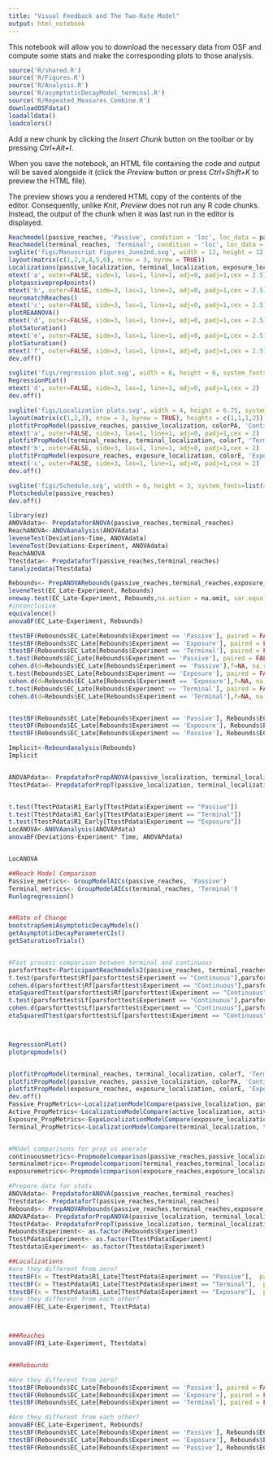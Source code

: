 ```yaml
---
title: "Visual Feedback and The Two-Rate Model"
output: html_notebook
---
```


This notebook will allow you to download the necessary data from OSF and compute some stats and make the corresponding plots to those analysis. 

```r
source('R/shared.R')
source('R/Figures.R')
source('R/Analysis.R')
source('R/asymptoticDecayModel_terminal.R')
source('R/Repeated_Measures_Combine.R')
downloadOSFdata()
loadalldata()
loadcolors()
```


Add a new chunk by clicking the *Insert Chunk* button on the toolbar or by pressing *Ctrl+Alt+I*.

When you save the notebook, an HTML file containing the code and output will be saved alongside it (click the *Preview* button or press *Ctrl+Shift+K* to preview the HTML file).

The preview shows you a rendered HTML copy of the contents of the editor. Consequently, unlike *Knit*, *Preview* does not run any R code chunks. Instead, the output of the chunk when it was last run in the editor is displayed.

```r
Reachmodel(passive_reaches, 'Passive', condition = 'loc', loc_data = passive_localization, color = colorPA)
Reachmodel(terminal_reaches, 'Terminal', condition = 'loc', loc_data = terminal_localization, color = colorT)
svglite('figs/Manuscript Figures_June2nd.svg', width = 12, height = 12, system_fonts=list(sans = "Arial"))
layout(matrix(c(1,2,3,4,5,6), nrow = 3, byrow = TRUE))
Localizations(passive_localization, terminal_localization, exposure_localization)
mtext('a', outer=FALSE, side=3, las=1, line=1, adj=0, padj=1,cex = 2.5)
plotpassiveprop4points()
mtext('b', outer=FALSE, side=3, las=1, line=1, adj=0, padj=1,cex = 2.5)
neuromatchReaches()
mtext('c', outer=FALSE, side=3, las=1, line=1, adj=0, padj=1,cex = 2.5)
plotREAANOVA()
mtext('d', outer=FALSE, side=3, las=1, line=1, adj=0, padj=1,cex = 2.5)
plotSaturation()
mtext('e', outer=FALSE, side=3, las=1, line=1, adj=0, padj=1,cex = 2.5)
plotSaturation()
mtext('f', outer=FALSE, side=3, las=1, line=1, adj=0, padj=1,cex = 2.5)
dev.off()

svglite('figs/regression plot.svg', width = 6, height = 6, system_fonts=list(sans = "Arial"))
RegressionPLot()
mtext('d', outer=FALSE, side=3, las=1, line=1, adj=0, padj=1,cex = 2)
dev.off()

svglite('figs/Localization plots.svg', width = 4, height = 6.75, system_fonts=list(sans = "Arial"))
layout(matrix(c(1,2,3), nrow = 3, byrow = TRUE), heights = c(1,1,1,2))
plotfitPropModel(passive_reaches, passive_localization, colorPA, 'Continuous Localizations')
mtext('a', outer=FALSE, side=3, las=1, line=1, adj=0, padj=1,cex = 2)
plotfitPropModel(terminal_reaches, terminal_localization, colorT, 'Terminal Localizations')
mtext('b', outer=FALSE, side=3, las=1, line=1, adj=0, padj=1,cex = 2)
plotfitPropModel(exposure_reaches, exposure_localization, colorE, 'Exposure Localizations', exposure = TRUE)
mtext('c', outer=FALSE, side=3, las=1, line=1, adj=0, padj=1,cex = 2)
dev.off()

svglite('figs/Schedule.svg', width = 6, height = 3, system_fonts=list(sans = "Arial"))
Plotschedule(passive_reaches)
dev.off()


```





```r
library(ez)
ANOVAdata<- PrepdataforANOVA(passive_reaches,terminal_reaches)
ReachANOVA<-ANOVAanalysis(ANOVAdata)
leveneTest(Deviations~Time, ANOVAdata)
leveneTest(Deviations~Experiment, ANOVAdata)
ReachANOVA
Ttestdata<- PrepdataforT(passive_reaches,terminal_reaches)
tanalyzedata(Ttestdata)

Rebounds<- PrepANOVARebounds(passive_reaches,terminal_reaches,exposure_reaches)
leveneTest(EC_Late~Experiment, Rebounds)
oneway.test(EC_Late~Experiment, Rebounds,na.action = na.omit, var.equal = FALSE)
#inconclusive
equivalence()
anovaBF(EC_Late~Experiment, Rebounds)

ttestBF(Rebounds$EC_Late[Rebounds$Experiment == 'Passive'], paired = FALSE)
ttestBF(Rebounds$EC_Late[Rebounds$Experiment == 'Exposure'], paired = FALSE)
ttestBF(Rebounds$EC_Late[Rebounds$Experiment == 'Terminal'], paired = FALSE)
t.test(Rebounds$EC_Late[Rebounds$Experiment == 'Passive'], paired = FALSE)
cohen.d(d=Rebounds$EC_Late[Rebounds$Experiment == 'Passive'],f=NA, na.rm=TRUE)
t.test(Rebounds$EC_Late[Rebounds$Experiment == 'Exposure'], paired = FALSE)
cohen.d(d=Rebounds$EC_Late[Rebounds$Experiment == 'Exposure'],f=NA, na.rm=TRUE)
t.test(Rebounds$EC_Late[Rebounds$Experiment == 'Terminal'], paired = FALSE)
cohen.d(d=Rebounds$EC_Late[Rebounds$Experiment == 'Terminal'],f=NA, na.rm=TRUE)


ttestBF(Rebounds$EC_Late[Rebounds$Experiment == 'Passive'], Rebounds$EC_Late[Rebounds$Experiment == 'Terminal'], paired = FALSE)
ttestBF(Rebounds$EC_Late[Rebounds$Experiment == 'Exposure'], Rebounds$EC_Late[Rebounds$Experiment == 'Terminal'], paired = FALSE)
ttestBF(Rebounds$EC_Late[Rebounds$Experiment == 'Passive'], Rebounds$EC_Late[Rebounds$Experiment == 'Exposure'], paired = FALSE)

Implicit<-Reboundanalysis(Rebounds)
Implicit


ANOVAPdata<- PrepdataforPropANOVA(passive_localization, terminal_localization, exposure_localization)
TtestPdata<- PrepdataforPropT(passive_localization, terminal_localization, exposure_localization)


t.test(TtestPdata$R1_Early[TtestPdata$Experiment == "Passive"])
t.test(TtestPdata$R1_Early[TtestPdata$Experiment == "Terminal"])
t.test(TtestPdata$R1_Early[TtestPdata$Experiment == "Exposure"])
LocANOVA<-ANOVAanalysis(ANOVAPdata)
anovaBF(Deviations~Experiment* Time, ANOVAPdata)


LocANOVA

##Reach Model Comparison
Passive_metrics<- GroupModelAICs(passive_reaches, 'Passive')
Terminal_metrics<- GroupModelAICs(terminal_reaches, 'Terminal')
Runlogregression()


##Rate of Change
bootstrapSemiAsymptoticDecayModels()
getAsymptoticDecayParameterCIs()
getSaturationTrials()


#Fast process comparison between terminal and continuous
parsforttest<-ParticipantReachmodels2(passive_reaches, terminal_reaches)
t.test(parsforttest$Rf[parsforttest$Experiment == "Continuous"],parsforttest$Rf[parsforttest$Experiment == "Terminal"]) 
cohen.d(parsforttest$Rf[parsforttest$Experiment == "Continuous"],parsforttest$Rf[parsforttest$Experiment == "Terminal"], na.rm = TRUE)
etaSquaredTtest(parsforttest$Rf[parsforttest$Experiment == "Continuous"],parsforttest$Rf[parsforttest$Experiment == "Terminal"], na.rm = TRUE)
t.test(parsforttest$Lf[parsforttest$Experiment == "Continuous"],parsforttest$Lf[parsforttest$Experiment == "Terminal"]) 
cohen.d(parsforttest$Lf[parsforttest$Experiment == "Continuous"],parsforttest$Lf[parsforttest$Experiment == "Terminal"], na.rm = TRUE)
etaSquaredTtest(parsforttest$Lf[parsforttest$Experiment == "Continuous"],parsforttest$Lf[parsforttest$Experiment == "Terminal"], na.rm = TRUE)




```


```r
RegressionPLot()
plotpropmodels()


plotfitPropModel(terminal_reaches, terminal_localization, colorT, 'Terminal Prop Model')
plotfitPropModel(passive_reaches, passive_localization, colorPA, 'Continuous Prop Model')
plotfitPropModel(exposure_reaches, exposure_localization, colorE, 'Exposure Prop Model', exp = 'exp')
dev.off()
Passive_PropMetrics<-LocalizationModelCompare(passive_localization, passive_reaches, colorPA)
Active_PropMetrics<-LocalizationModelCompare(active_localization, active_reaches, colorA)
Exposure_PropMetrics<-ExpoLocalizationModelCompare(exposure_localization, exposure_reaches, colorE)
Terminal_PropMetrics<-LocalizationModelCompare(terminal_localization, terminal_reaches, colorT)


#MOdel comparisons for prop vs onerate
continuousmetrics<-Propmodelcomparison(passive_reaches,passive_localization, 1)
terminalmetrics<-Propmodelcomparison(terminal_reaches,terminal_localization, 1)
exposuremetrics<-Propmodelcomparison(exposure_reaches,exposure_localization, 2)

```



























```r
#Prepare data for stats
ANOVAdata<- PrepdataforANOVA(passive_reaches,terminal_reaches)
Ttestdata<- PrepdataforT(passive_reaches,terminal_reaches)
Rebounds<- PrepANOVARebounds(passive_reaches,terminal_reaches,exposure_reaches)
ANOVAPdata<- PrepdataforPropANOVA(passive_localization, terminal_localization, exposure_localization)
TtestPdata<- PrepdataforPropT(passive_localization, terminal_localization, exposure_localization)
Rebounds$Experiment<- as.factor(Rebounds$Experiment)
TtestPdata$Experiment<- as.factor(TtestPdata$Experiment)
Ttestdata$Experiment<- as.factor(Ttestdata$Experiment)

##Localizations
#are they different from zero?
ttestBF(x = TtestPdata$R1_Late[TtestPdata$Experiment == "Passive"],  paired=FALSE)
ttestBF(x = TtestPdata$R1_Late[TtestPdata$Experiment == "Terminal"],  paired=FALSE)
ttestBF(x = TtestPdata$R1_Late[TtestPdata$Experiment == "Exposure"],  paired=FALSE)
#are they different from each other?
anovaBF(EC_Late~Experiment, TtestPdata)



###Reaches
anovaBF(R1_Late~Experiment, Ttestdata)


###Rebounds

#Are they different from zero?
ttestBF(Rebounds$EC_Late[Rebounds$Experiment == 'Passive'], paired = FALSE)
ttestBF(Rebounds$EC_Late[Rebounds$Experiment == 'Exposure'], paired = FALSE)
ttestBF(Rebounds$EC_Late[Rebounds$Experiment == 'Terminal'], paired = FALSE)

#Are they different from each other?
anovaBF(EC_Late~Experiment, Rebounds)
ttestBF(Rebounds$EC_Late[Rebounds$Experiment == 'Passive'], Rebounds$EC_Late[Rebounds$Experiment == 'Terminal'], paired = FALSE)
ttestBF(Rebounds$EC_Late[Rebounds$Experiment == 'Exposure'], Rebounds$EC_Late[Rebounds$Experiment == 'Terminal'], paired = FALSE)
ttestBF(Rebounds$EC_Late[Rebounds$Experiment == 'Passive'], Rebounds$EC_Late[Rebounds$Experiment == 'Exposure'], paired = FALSE)

```